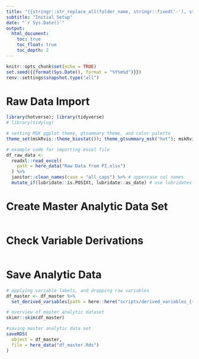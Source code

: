```yaml
---
title: "{{stringr::str_replace_all(folder_name, stringr::fixed('-'), stringr::fixed(' '))}}"
subtitle: "Initial Setup"
date: "`r Sys.Date()`"
output:
  html_document:
    toc: true
    toc_float: true
    toc_depth: 2
---
```


```r
knitr::opts_chunk$set(echo = TRUE)
set.seed({{format(Sys.Date(), format = "%Y%m%d")}})
renv::settings$snapshot.type("all")
```

# Raw Data Import

```r
library(hotverse); library(tidyverse)
# library(tidylog)

# setting MSK ggplot theme, gtsummary theme, and color palette
theme_set(mskRvis::theme_biostat()); theme_gtsummary_msk("hot"); mskRvis::set_msk_palette()

# example code for importing excel file
df_raw_data <-
  readxl::read_excel(
    path = here_data("Raw Data from PI.xlsx")
  ) %>%
  janitor::clean_names(case = "all_caps") %>% # uppercase col names
  mutate_if(lubridate::is.POSIXt, lubridate::as_date) # use lubridates
```

# Create Master Analytic Data Set

```r

```


# Check Variable Derivations

```r

```

# Save Analytic Data

```r
# applying variable labels, and dropping raw variables
df_master <- df_master %>%
  set_derived_variables(path = here::here("scripts/derived_variables_{{stringr::str_split(folder_name, pattern = ' |-', simplify = T)[, 1] %>% tolower()}}.xlsx"))

# overview of master analytic dataset
skimr::skim(df_master)

#saving master analytic data set
saveRDS(
  object = df_master,
  file = here_data("df_master.Rds")
)
```
